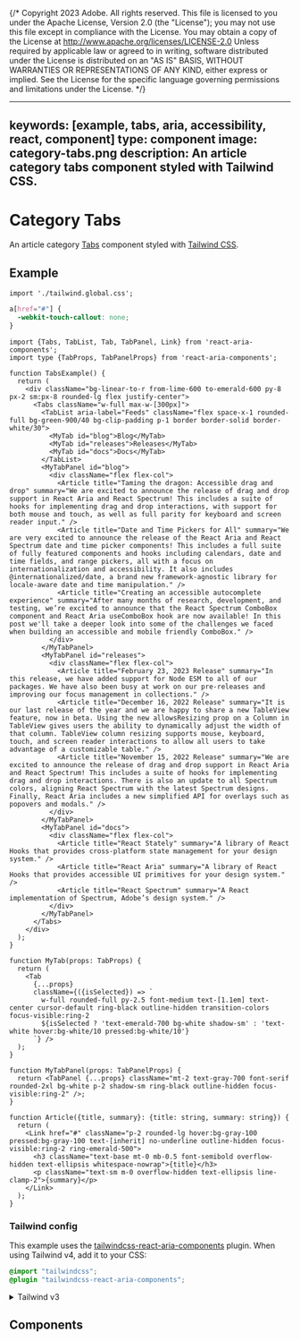 {/* Copyright 2023 Adobe. All rights reserved.
This file is licensed to you under the Apache License, Version 2.0 (the "License");
you may not use this file except in compliance with the License. You may obtain a copy
of the License at http://www.apache.org/licenses/LICENSE-2.0
Unless required by applicable law or agreed to in writing, software distributed under
the License is distributed on an "AS IS" BASIS, WITHOUT WARRANTIES OR REPRESENTATIONS
OF ANY KIND, either express or implied. See the License for the specific language
governing permissions and limitations under the License. */}



---
keywords: [example, tabs, aria, accessibility, react, component]
type: component
image: category-tabs.png
description: An article category tabs component styled with Tailwind CSS.
---

# Category Tabs

An article category [Tabs](../Tabs.html) component styled with [Tailwind CSS](https://tailwindcss.com/).

## Example

```tsx import
import './tailwind.global.css';
```

```css hidden
a[href="#"] {
  -webkit-touch-callout: none;
}
```

```tsx example standalone
import {Tabs, TabList, Tab, TabPanel, Link} from 'react-aria-components';
import type {TabProps, TabPanelProps} from 'react-aria-components';

function TabsExample() {
  return (
    <div className="bg-linear-to-r from-lime-600 to-emerald-600 py-8 px-2 sm:px-8 rounded-lg flex justify-center">
      <Tabs className="w-full max-w-[300px]">
        <TabList aria-label="Feeds" className="flex space-x-1 rounded-full bg-green-900/40 bg-clip-padding p-1 border border-solid border-white/30">
          <MyTab id="blog">Blog</MyTab>
          <MyTab id="releases">Releases</MyTab>
          <MyTab id="docs">Docs</MyTab>
        </TabList>
        <MyTabPanel id="blog">
          <div className="flex flex-col">
            <Article title="Taming the dragon: Accessible drag and drop" summary="We are excited to announce the release of drag and drop support in React Aria and React Spectrum! This includes a suite of hooks for implementing drag and drop interactions, with support for both mouse and touch, as well as full parity for keyboard and screen reader input." />
            <Article title="Date and Time Pickers for All" summary="We are very excited to announce the release of the React Aria and React Spectrum date and time picker components! This includes a full suite of fully featured components and hooks including calendars, date and time fields, and range pickers, all with a focus on internationalization and accessibility. It also includes @internationalized/date, a brand new framework-agnostic library for locale-aware date and time manipulation." />
            <Article title="Creating an accessible autocomplete experience" summary="After many months of research, development, and testing, we’re excited to announce that the React Spectrum ComboBox component and React Aria useComboBox hook are now available! In this post we'll take a deeper look into some of the challenges we faced when building an accessible and mobile friendly ComboBox." />
          </div>
        </MyTabPanel>
        <MyTabPanel id="releases">
          <div className="flex flex-col">
            <Article title="February 23, 2023 Release" summary="In this release, we have added support for Node ESM to all of our packages. We have also been busy at work on our pre-releases and improving our focus management in collections." />
            <Article title="December 16, 2022 Release" summary="It is our last release of the year and we are happy to share a new TableView feature, now in beta. Using the new allowsResizing prop on a Column in TableView gives users the ability to dynamically adjust the width of that column. TableView column resizing supports mouse, keyboard, touch, and screen reader interactions to allow all users to take advantage of a customizable table." />
            <Article title="November 15, 2022 Release" summary="We are excited to announce the release of drag and drop support in React Aria and React Spectrum! This includes a suite of hooks for implementing drag and drop interactions. There is also an update to all Spectrum colors, aligning React Spectrum with the latest Spectrum designs. Finally, React Aria includes a new simplified API for overlays such as popovers and modals." />
          </div>
        </MyTabPanel>
        <MyTabPanel id="docs">
          <div className="flex flex-col">
            <Article title="React Stately" summary="A library of React Hooks that provides cross-platform state management for your design system." />
            <Article title="React Aria" summary="A library of React Hooks that provides accessible UI primitives for your design system." />
            <Article title="React Spectrum" summary="A React implementation of Spectrum, Adobe’s design system." />
          </div>
        </MyTabPanel>
      </Tabs>
    </div>
  );
}

function MyTab(props: TabProps) {
  return (
    <Tab
      {...props}
      className={({isSelected}) => `
        w-full rounded-full py-2.5 font-medium text-[1.1em] text-center cursor-default ring-black outline-hidden transition-colors focus-visible:ring-2
        ${isSelected ? 'text-emerald-700 bg-white shadow-sm' : 'text-white hover:bg-white/10 pressed:bg-white/10'}
      `} />
  );
}

function MyTabPanel(props: TabPanelProps) {
  return <TabPanel {...props} className="mt-2 text-gray-700 font-serif rounded-2xl bg-white p-2 shadow-sm ring-black outline-hidden focus-visible:ring-2" />;
}

function Article({title, summary}: {title: string, summary: string}) {
  return (
    <Link href="#" className="p-2 rounded-lg hover:bg-gray-100 pressed:bg-gray-100 text-[inherit] no-underline outline-hidden focus-visible:ring-2 ring-emerald-500">
      <h3 className="text-base mt-0 mb-0.5 font-semibold overflow-hidden text-ellipsis whitespace-nowrap">{title}</h3>
      <p className="text-sm m-0 overflow-hidden text-ellipsis line-clamp-2">{summary}</p>
    </Link>
  );
}
```

### Tailwind config

This example uses the [tailwindcss-react-aria-components](../styling.html#plugin) plugin. When using Tailwind v4, add it to your CSS:

```css render=false
@import "tailwindcss";
@plugin "tailwindcss-react-aria-components";
```

<details>

<summary style={{fontWeight: 'bold'}}><ChevronRight size="S" /> Tailwind v3</summary>

When using Tailwind v3, add the plugin to your `tailwind.config.js` instead:

```tsx
module.exports = {
  // ...
  plugins: [
    require('tailwindcss-react-aria-components')
  ]
};
```

**Note**: When using Tailwind v3, install `tailwindcss-react-aria-components` version 1.x instead of 2.x.

</details>

## Components

<section className={styles.cardGroup} data-size="small">

<ExampleCard
  url="../Tabs.html"
  title="Tabs"
  description="Tabs organize content into multiple sections, and allow a user to view one at a time.">
  <Tabs />
</ExampleCard>

<ExampleCard
  url="../Link.html"
  title="Link"
  description="A link allows a user to navigate to another page.">
  <Link />
</ExampleCard>

</section>
